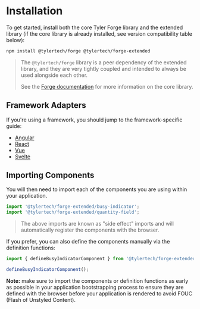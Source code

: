 
<Meta title="Getting Started/Installation" />

# Installation

To get started, install both the core Tyler Forge library and the extended library (if the core library is already installed,
see version compatibility table below):

```bash
npm install @tylertech/forge @tylertech/forge-extended
```

> The `@tylertech/forge` library is a peer dependency of the extended library, and they are very tightly coupled and intended
> to always be used alongside each other.
>
> See the [Forge documentation](https://forge.tylerdev.io/) for more information on the core library.

## Framework Adapters

If you're using a framework, you should jump to the framework-specific guide:

- [Angular](?path=/docs/frameworks-angular--docs)
- [React](?path=/docs/frameworks-react--docs)
- [Vue](?path=/docs/frameworks-vue--docs)
- [Svelte](?path=/docs/frameworks-svelte--docs)

## Importing Components

You will then need to import each of the components you are using within your application.

```javascript
import '@tylertech/forge-extended/busy-indicator';
import '@tylertech/forge-extended/quantity-field';
```

> The above imports are known as "side effect" imports and will automatically register the components with the browser.

If you prefer, you can also define the components manually via the definition functions:

```javascript
import { defineBusyIndicatorComponent } from '@tylertech/forge-extended';

defineBusyIndicatorComponent();
```

**Note:** make sure to import the components or definition functions as early as possible in your application bootstrapping
process to ensure they are defined with the browser before your application is rendered to avoid FOUC (Flash of Unstyled Content).
